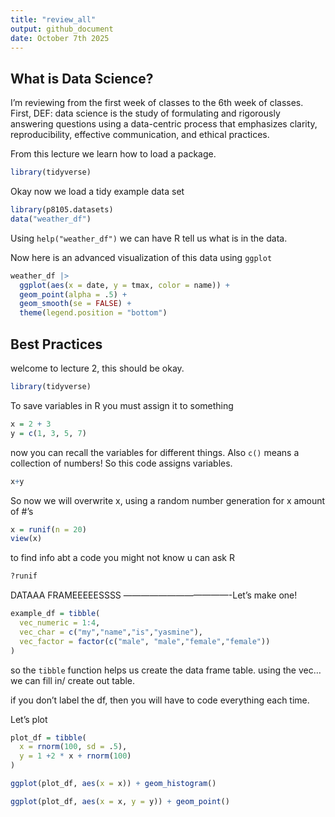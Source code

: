 ```yaml
---
title: "review_all"
output: github_document
date: October 7th 2025
---
```


## What is Data Science?

I'm reviewing from the first week of classes to the 6th week of classes. First,
DEF: data science is the study of formulating and rigorously answering
questions using a data-centric process that emphasizes clarity, reproducibility,
effective communication, and ethical practices.


From this lecture we learn how to load a package.

```r
library(tidyverse)
```

Okay now we load a tidy example data set

```r
library(p8105.datasets)
data("weather_df")
```

Using `help("weather_df")` we can have R tell us what is in the data.

Now here is an advanced visualization of this data using `ggplot` 

```r
weather_df |> 
  ggplot(aes(x = date, y = tmax, color = name)) +
  geom_point(alpha = .5) +
  geom_smooth(se = FALSE) +
  theme(legend.position = "bottom")
```





## Best Practices

welcome to lecture 2, this should be okay.

```r
library(tidyverse)
```

To save variables in R you must assign it to something

```r
x = 2 + 3
y = c(1, 3, 5, 7)
```

now you can recall the variables for different things. Also `c()` means a 
collection of numbers! So this code assigns variables.

```r
x+y
```

So now we will overwrite x, using a random number generation for x amount of #'s

```r
x = runif(n = 20)
view(x)
```

to find info abt a code you might not know u can ask R
```r
?runif
```


DATAAA
FRAMEEEEESSSS
-------------------------------------Let's make one!

```r
example_df = tibble(
  vec_numeric = 1:4,
  vec_char = c("my","name","is","yasmine"),
  vec_factor = factor(c("male", "male","female","female"))
)
```

so the `tibble` function helps us create the data frame table. using the vec...
we can fill in/ create out table.

if you don't label the df, then you will have to code everything each time.

Let's plot

```r
plot_df = tibble(
  x = rnorm(100, sd = .5),
  y = 1 +2 * x + rnorm(100)
)

ggplot(plot_df, aes(x = x)) + geom_histogram()

ggplot(plot_df, aes(x = x, y = y)) + geom_point()

```




